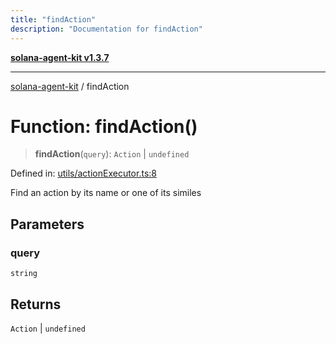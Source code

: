 ```yaml
---
title: "findAction"
description: "Documentation for findAction"
---
```


[**solana-agent-kit v1.3.7**](../README.md)

***

[solana-agent-kit](../README.md) / findAction

# Function: findAction()

> **findAction**(`query`): `Action` \| `undefined`

Defined in: [utils/actionExecutor.ts:8](https://github.com/sendaifun/solana-agent-kit/blob/6acfa958180602da3c2d2ac883bf660ca90dba2f/src/utils/actionExecutor.ts#L8)

Find an action by its name or one of its similes

## Parameters

### query

`string`

## Returns

`Action` \| `undefined`
